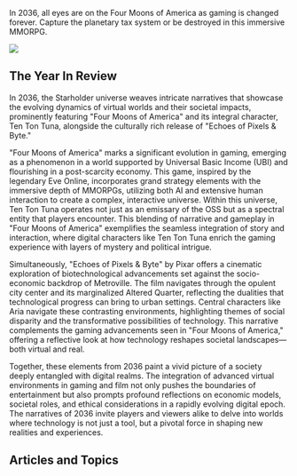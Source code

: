 In 2036, all eyes are on the Four Moons of America as gaming is changed forever. Capture the planetary tax system or be destroyed in this immersive MMORPG.

![](2036_fourmoons.png)

## The Year In Review

In 2036, the Starholder universe weaves intricate narratives that showcase the evolving dynamics of virtual worlds and their societal impacts, prominently featuring "Four Moons of America" and its integral character, Ten Ton Tuna, alongside the culturally rich release of "Echoes of Pixels & Byte."

"Four Moons of America" marks a significant evolution in gaming, emerging as a phenomenon in a world supported by Universal Basic Income (UBI) and flourishing in a post-scarcity economy. This game, inspired by the legendary Eve Online, incorporates grand strategy elements with the immersive depth of MMORPGs, utilizing both AI and extensive human interaction to create a complex, interactive universe. Within this universe, Ten Ton Tuna operates not just as an emissary of the OSS but as a spectral entity that players encounter. This blending of narrative and gameplay in "Four Moons of America" exemplifies the seamless integration of story and interaction, where digital characters like Ten Ton Tuna enrich the gaming experience with layers of mystery and political intrigue.

Simultaneously, "Echoes of Pixels & Byte" by Pixar offers a cinematic exploration of biotechnological advancements set against the socio-economic backdrop of Metroville. The film navigates through the opulent city center and its marginalized Altered Quarter, reflecting the dualities that technological progress can bring to urban settings. Central characters like Aria navigate these contrasting environments, highlighting themes of social disparity and the transformative possibilities of technology. This narrative complements the gaming advancements seen in "Four Moons of America," offering a reflective look at how technology reshapes societal landscapes—both virtual and real.

Together, these elements from 2036 paint a vivid picture of a society deeply entangled with digital realms. The integration of advanced virtual environments in gaming and film not only pushes the boundaries of entertainment but also prompts profound reflections on economic models, societal roles, and ethical considerations in a rapidly evolving digital epoch. The narratives of 2036 invite players and viewers alike to delve into worlds where technology is not just a tool, but a pivotal force in shaping new realities and experiences.

## Articles and Topics
